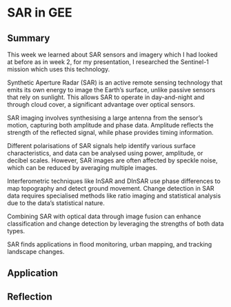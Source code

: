 # SAR in GEE

## Summary

This week we learned about SAR sensors and imagery which I had looked at before as in week 2, for my presentation, I researched the Sentinel-1 mission which uses this technology.

Synthetic Aperture Radar (SAR) is an active remote sensing technology that emits its own energy to image the Earth's surface, unlike passive sensors that rely on sunlight. This allows SAR to operate in day-and-night and through cloud cover, a significant advantage over optical sensors.

SAR imaging involves synthesising a large antenna from the sensor's motion, capturing both amplitude and phase data. Amplitude reflects the strength of the reflected signal, while phase provides timing information.

Different polarisations of SAR signals help identify various surface characteristics, and data can be analysed using power, amplitude, or decibel scales. However, SAR images are often affected by speckle noise, which can be reduced by averaging multiple images.

Interferometric techniques like InSAR and DInSAR use phase differences to map topography and detect ground movement. Change detection in SAR data requires specialised methods like ratio imaging and statistical analysis due to the data's statistical nature.

Combining SAR with optical data through image fusion can enhance classification and change detection by leveraging the strengths of both data types.

SAR finds applications in flood monitoring, urban mapping, and tracking landscape changes.

## Application

## Reflection
